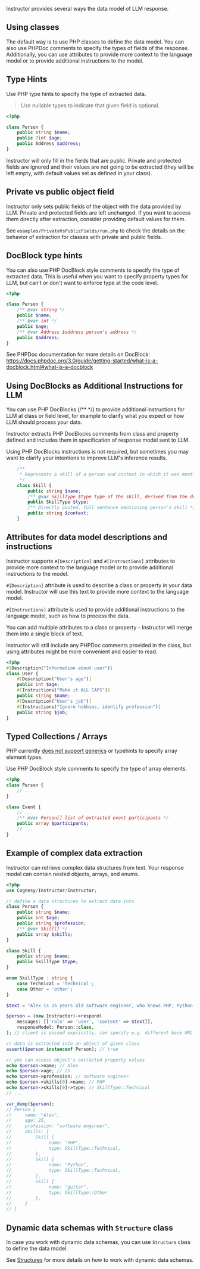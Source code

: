 
Instructor provides several ways the data model of LLM response.


## Using classes

The default way is to use PHP classes to define the data model. You can also use PHPDoc comments to specify the types of fields of the response.
Additionally, you can use attributes to provide more context to the language model or to provide additional instructions to the model.



## Type Hints

Use PHP type hints to specify the type of extracted data.

> Use nullable types to indicate that given field is optional.

```php
<?php

class Person {
    public string $name;
    public ?int $age;
    public Address $address;
}
```

Instructor will only fill in the fields that are public. Private and protected fields are ignored and their values are not going to be extracted (they will be left empty, with default values set as defined in your class).




## Private vs public object field

Instructor only sets public fields of the object with the data provided by LLM.
Private and protected fields are left unchanged. If you want to access them
directly after extraction, consider providing default values for them.

See `examples/PrivateVsPublicFields/run.php` to check the details on the behavior
of extraction for classes with private and public fields.





## DocBlock type hints

You can also use PHP DocBlock style comments to specify the type of extracted data. This is useful when you want to specify property types for LLM, but can't or don't want to enforce type at the code level.

```php
<?php

class Person {
    /** @var string */
    public $name;
    /** @var int */
    public $age;
    /** @var Address $address person's address */
    public $address;
}
```

See PHPDoc documentation for more details on DocBlock: https://docs.phpdoc.org/3.0/guide/getting-started/what-is-a-docblock.html#what-is-a-docblock




## Using DocBlocks as Additional Instructions for LLM

You can use PHP DocBlocks (/** */) to provide additional instructions for LLM at class or field level, for example to clarify what you expect or how LLM should process your data.

Instructor extracts PHP DocBlocks comments from class and property defined and includes them in specification of response model sent to LLM.

Using PHP DocBlocks instructions is not required, but sometimes you may want to clarify your intentions to improve LLM's inference results.

```php
    /**
     * Represents a skill of a person and context in which it was mentioned. 
     */
    class Skill {
        public string $name;
        /** @var SkillType $type type of the skill, derived from the description and context */
        public SkillType $type;
        /** Directly quoted, full sentence mentioning person's skill */
        public string $context;
    }
```



## Attributes for data model descriptions and instructions

Instructor supports `#[Description]` and `#[Instructions]` attributes to provide more
context to the language model or to provide additional instructions to the model.

`#[Description]` attribute is used to describe a class or property in your data model.
Instructor will use this text to provide more context to the language model.

`#[Instructions]` attribute is used to provide additional instructions to the language
model, such as how to process the data.

You can add multiple attributes to a class or property - Instructor will merge
them into a single block of text.

Instructor will still include any PHPDoc comments provided in the class, but
using attributes might be more convenient and easier to read.

```php
<?php
#[Description("Information about user")]
class User {
    #[Description("User's age")]
    public int $age;
    #[Instructions("Make it ALL CAPS")]
    public string $name;
    #[Description("User's job")]
    #[Instructions("Ignore hobbies, identify profession")]
    public string $job;
}
```


## Typed Collections / Arrays

PHP currently [does not support generics](https://wiki.php.net/rfc/generics) or typehints to specify array element types.

Use PHP DocBlock style comments to specify the type of array elements.

```php
<?php
class Person {
    // ...
}

class Event {
    // ...
    /** @var Person[] list of extracted event participants */
    public array $participants;
    // ...
}
```





## Example of complex data extraction

Instructor can retrieve complex data structures from text. Your response model can contain nested objects, arrays, and enums.

```php
<?php
use Cognesy/Instructor/Instructor;

// define a data structures to extract data into
class Person {
    public string $name;
    public int $age;
    public string $profession;
    /** @var Skill[] */
    public array $skills;
}

class Skill {
    public string $name;
    public SkillType $type;
}

enum SkillType : string {
    case Technical = 'technical';
    case Other = 'other';
}

$text = "Alex is 25 years old software engineer, who knows PHP, Python and can play the guitar.";

$person = (new Instructor)->respond(
    messages: [['role' => 'user', 'content' => $text]],
    responseModel: Person::class,
); // client is passed explicitly, can specify e.g. different base URL

// data is extracted into an object of given class
assert($person instanceof Person); // true

// you can access object's extracted property values
echo $person->name; // Alex
echo $person->age; // 25
echo $person->profession; // software engineer
echo $person->skills[0]->name; // PHP
echo $person->skills[0]->type; // SkillType::Technical
// ...

var_dump($person);
// Person {
//     name: "Alex",
//     age: 25,
//     profession: "software engineer",
//     skills: [
//         Skill {
//              name: "PHP",
//              type: SkillType::Technical,
//         },
//         Skill {
//              name: "Python",
//              type: SkillType::Technical,
//         },
//         Skill {
//              name: "guitar",
//              type: SkillType::Other
//         },
//     ]
// }
```


## Dynamic data schemas with `Structure` class

In case you work with dynamic data schemas, you can use `Structure` class to define the data model.

See [Structures](/advanced/structures) for more details on how to work with dynamic data schemas.
